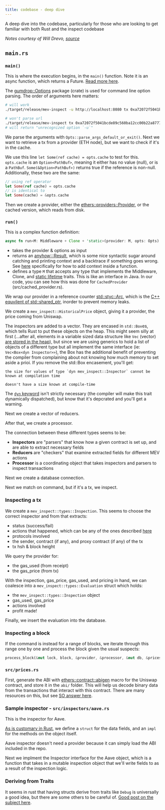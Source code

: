 ```yaml
---
title: codebase - deep dive
---
```


A deep dive into the codebase, particularly for those who are looking to get familiar with both Rust and the inspect codebase

_Notes courtesy of Will Drevo, [source](https://github.com/worldveil/mev-inspect-rs/blob/master/NOTES.md)_

## `main.rs`

### `main()`

This is where the execution begins, in the `main()` function. Note it is an async function, which returns a Future. [Read more here](https://rust-lang.github.io/async-book/01_getting_started/04_async_await_primer.html).

The [gumdrop::Options](https://docs.rs/gumdrop/0.5.0/gumdrop/trait.Options.html) package (crate) is used for command line option parsing. The order of arguments here matters:

```bash
# will work
./target/release/mev-inspect -u http://localhost:8080 tx 0xa72072f5041bcde89c560ba12cc00b22a87779ee369dbff81a78bba26d35e989

# won't parse url
./target/release/mev-inspect tx 0xa72072f5041bcde89c560ba12cc00b22a87779ee369dbff81a78bba26d35e989 -u http://localhost:8080
# will return "unrecognized option `-u`"
```

We parse the arguments with `Opts::parse_args_default_or_exit()`. Next we want to retrieve a tx from a provider (ETH node), but we want to check if it's in the cache.

We use this line `let Some(ref cache) = opts.cache` to test for this. `opts.cache` is an `Option<PathBuf>`, meaning it either has no value (null), or is a `PathBuf`. `Some(&Option<PathBuf>)` returns true if the reference is non-null. Additionally, these two are the same:

```rust
// using ref operator
let Some(ref cache) = opts.cache
// is identical to
let Some(cache) = &opts.cache
```

Then we create a provider, either the [ethers::providers::Provider](https://docs.rs/ethers-providers/0.2.2/ethers_providers/struct.Provider.html), or the cached version, which reads from disk.

### `run()`

This is a complex function definition:

```rust
async fn run<M: Middleware + Clone + 'static>(provider: M, opts: Opts) -> anyhow::Result<()> { ... }
```

* takes the provider & options as input
* returns an [anyhow:::Result](https://docs.rs/anyhow/1.0.0/anyhow/type.Result.html), which is some nice syntactic sugar around catching and printing context and a backtrace if something goes wrong. See [here](https://docs.rs/anyhow/1.0.0/anyhow/trait.Context.html) specifically for how to add context inside a function.
* defines a type `M` that accepts any type that implements the Middleware, Clone, and [static lifetime](https://doc.rust-lang.org/rust-by-example/scope/lifetime/static_lifetime.html#trait-bound) traits. This is like an interface in Java. In our code, you can see how this was done for `CachedProvider` (src/cached_provider.rs).

We wrap our provider in a reference counter [std::styc::Arc](https://doc.rust-lang.org/std/sync/struct.Arc.html), which is the [C++ equvilent of std::shared_ptr](https://stackoverflow.com/a/49834496), inorder to prevent memory leaks.

We create a `mev_inspect::HistoricalPrice` object, giving it a provider, the price coming from Uniswap.

The inspectors are added to a vector. They are encased in `std::Box`es, which tells Rust to put these objects on the heap. This might seem silly at first (...after all, elements in a variable sized data structure like `Vec` (vector) [are stored in the heap](https://stackoverflow.com/a/43642518)), but since we are using generics to hold a list of objects of a different type but all implement the same interface (ie: `Vec<Box<dyn Inspector>>`), the Box has the additional benefit of preventing the compiler from complaining about not knowing how much memory to set aside a prioi. If you remove the std::Box encasement, you'll get:

```
the size for values of type `dyn mev_inspect::Inspector` cannot be known at compilation time

doesn't have a size known at compile-time
```

The [`dyn` keyword](https://doc.rust-lang.org/std/keyword.dyn.html) isn't strictly necessary (the compiler will make this trait dynamically dispatched), but know that it's depcrated and you'll get a warning.

Next we create a vector of reducers.

After that, we create a processor.

The connection between these different types seems to be:

- **Inspectors** are "parsers" that know how a given contract is set up, and are able to extract necessary fields
- **Reducers** are "checkers" that examine extracted fields for different MEV actions
- **Processor** is a coordinating object that takes inspectors and parsers to inspect transactions

Next we create a database connection.

Next we match on command, but if it's a tx, we inspect.

### Inspecting a tx

We create a `mev_inspect::types::Inspection`. This seems to choose the correct inspector and from that extracts:

- status (success/fail)
- actions that happened, which can be any of the ones described [here](inspect-codebase-design)
- protocols involved
- the sender, contract (if any), and proxy contract (if any) of the tx
- tx hsh & block height

We query the provider for:

- the gas_used (from receipt)
- the gas_price (from tx)


With the inspection, gas_price, gas_used, and pricing in hand, we can coalesce into a `mev_inspect::types::Evaluation` struct which holds:

- the `mev_inspect::types::Inspection` object
- gas_used, gas_price
- actions involved
- profit made!

Finally, we insert the evaluation into the database.

### Inspecting a block

If the command is instead for a range of blocks, we iterate through this range one by one and process the block given the usual suspects:

```rust
process_block(&mut lock, block, &provider, &processor, &mut db, &prices).await?
```

### `src/prices.rs`

First, generate the ABI with [ethers::contract::abigen](https://docs.rs/ethers-contract/0.1.3/ethers_contract/macro.abigen.html) macro for the Uniswap contract, and store it in the `abi/` folder. This will help us decode binary data from the transactions that interact with this contract. There are many resources on this, but see [SO answer here](https://ethereum.stackexchange.com/a/1171/34397).


### Sample inspector - `src/inspectors/aave.rs`

This is the inspector for Aave.

[As is customary in Rust](https://doc.rust-lang.org/std/keyword.impl.html), we define a `struct` for the data fields, and an `impl` for the methods on the object itself.

Aave inspector doesn't need a provider because it can simply load the ABI included in the repo.

Next we implment the Inspector interface for the Aave object, which is a function that takes in a mutable inspection object that we'll write fields to as a result of the inspection logic.


### Deriving from Traits

It seems in rust that having structs derive from traits like `Debug` is universally a good idea, but there are some others to be careful of. [Good post on the subject here](https://users.rust-lang.org/t/what-traits-should-i-normally-derive/484/9).
